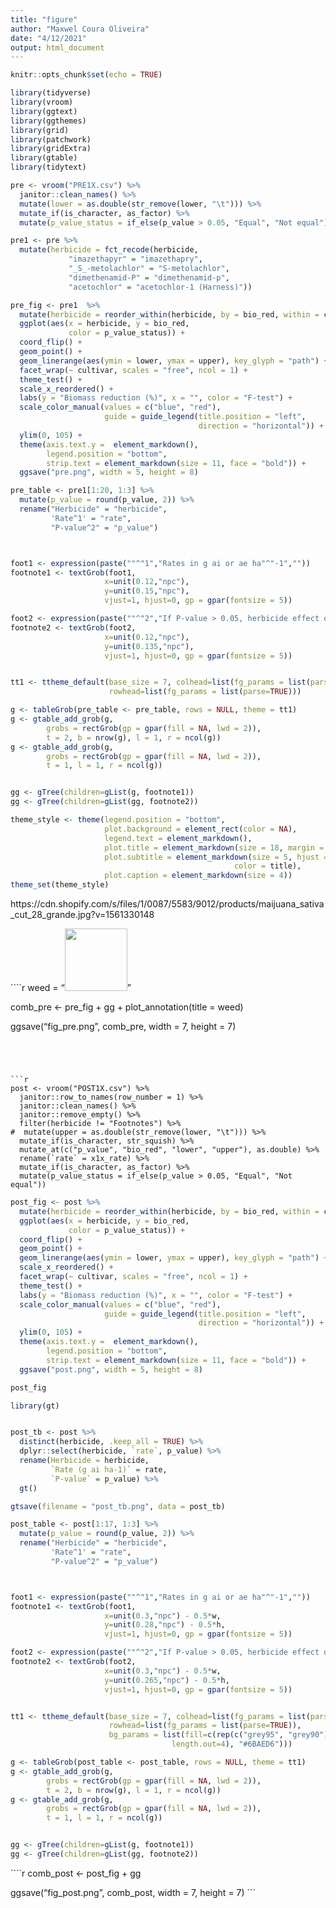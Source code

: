 ```yaml
---
title: "figure"
author: "Maxwel Coura Oliveira"
date: "4/12/2021"
output: html_document
---
```


```r
knitr::opts_chunk$set(echo = TRUE)
```

```r
library(tidyverse)
library(vroom)
library(ggtext)
library(ggthemes)
library(grid)
library(patchwork)
library(gridExtra)
library(gtable)
library(tidytext)
```

```r
pre <- vroom("PRE1X.csv") %>% 
  janitor::clean_names() %>% 
  mutate(lower = as.double(str_remove(lower, "\t"))) %>% 
  mutate_if(is_character, as_factor) %>% 
  mutate(p_value_status = if_else(p_value > 0.05, "Equal", "Not equal"))
```

```r
pre1 <- pre %>% 
  mutate(herbicide = fct_recode(herbicide,
             "imazethapyr" = "imazethapry",
             "_S_-metolachlor" = "S-metolachlor",
             "dimethenamid-P" = "dimethenamid-p",
             "acetochlor" = "acetochlor-1 (Harness)"))
```



```r
pre_fig <- pre1  %>% 
  mutate(herbicide = reorder_within(herbicide, by = bio_red, within = cultivar)) %>% 
  ggplot(aes(x = herbicide, y = bio_red, 
             color = p_value_status)) +
  coord_flip() +
  geom_point() +
  geom_linerange(aes(ymin = lower, ymax = upper), key_glyph = "path") +
  facet_wrap(~ cultivar, scales = "free", ncol = 1) +
  theme_test() +
  scale_x_reordered() +
  labs(y = "Biomass reduction (%)", x = "", color = "F-test") +
  scale_color_manual(values = c("blue", "red"),
                     guide = guide_legend(title.position = "left",
                                          direction = "horizontal")) +
  ylim(0, 105) +
  theme(axis.text.y =  element_markdown(),
        legend.position = "bottom",
        strip.text = element_markdown(size = 11, face = "bold")) +
  ggsave("pre.png", width = 5, height = 8)
```



```r
pre_table <- pre1[1:20, 1:3] %>% 
  mutate(p_value = round(p_value, 2)) %>% 
  rename("Herbicide" = "herbicide",
         'Rate^1' = "rate",
         "P-value^2" = "p_value")



foot1 <- expression(paste(""^"1","Rates in g ai or ae ha"^"-1",""))
footnote1 <- textGrob(foot1, 
                     x=unit(0.12,"npc"),
                     y=unit(0.15,"npc"), 
                     vjust=1, hjust=0, gp = gpar(fontsize = 5))

foot2 <- expression(paste(""^"2","If P-value > 0.05, herbicide effect on cultivars are equal"))
footnote2 <- textGrob(foot2, 
                     x=unit(0.12,"npc"),
                     y=unit(0.135,"npc"), 
                     vjust=1, hjust=0, gp = gpar(fontsize = 5))


tt1 <- ttheme_default(base_size = 7, colhead=list(fg_params = list(parse=TRUE)),
                      rowhead=list(fg_params = list(parse=TRUE)))

g <- tableGrob(pre_table <- pre_table, rows = NULL, theme = tt1)
g <- gtable_add_grob(g,
        grobs = rectGrob(gp = gpar(fill = NA, lwd = 2)),
        t = 2, b = nrow(g), l = 1, r = ncol(g))
g <- gtable_add_grob(g,
        grobs = rectGrob(gp = gpar(fill = NA, lwd = 2)),
        t = 1, l = 1, r = ncol(g))


gg <- gTree(children=gList(g, footnote1))
gg <- gTree(children=gList(gg, footnote2))
```

```r
theme_style <- theme(legend.position = "bottom",
                     plot.background = element_rect(color = NA),
                     legend.text = element_markdown(),
                     plot.title = element_markdown(size = 18, margin = margin(3, 0, 3, 0)),
                     plot.subtitle = element_markdown(size = 5, hjust = 0,,
                                                  color = title),
                     plot.caption = element_markdown(size = 4))
theme_set(theme_style)
```
https://cdn.shopify.com/s/files/1/0087/5583/9012/products/maijuana_sativa_cut_28_grande.jpg?v=1561330148

````r

weed = "<img src='https://cdn.shopify.com/s/files/1/0945/7542/products/19CC1168_Marijuana.jpg?v=1564535747'
    width='100' />"

comb_pre <- pre_fig  +  gg +
  plot_annotation(title = weed) 


  ggsave("fig_pre.png", comb_pre, width = 7, height = 7)
```




```r
post <- vroom("POST1X.csv") %>% 
  janitor::row_to_names(row_number = 1) %>% 
  janitor::clean_names() %>% 
  janitor::remove_empty() %>% 
  filter(herbicide != "Footnotes") %>% 
#  mutate(upper = as.double(str_remove(lower, "\t"))) %>% 
  mutate_if(is_character, str_squish) %>% 
  mutate_at(c("p_value", "bio_red", "lower", "upper"), as.double) %>% 
  rename(`rate` = x1x_rate) %>% 
  mutate_if(is_character, as_factor) %>% 
  mutate(p_value_status = if_else(p_value > 0.05, "Equal", "Not equal")) 
```



```r
post_fig <- post %>% 
  mutate(herbicide = reorder_within(herbicide, by = bio_red, within = cultivar)) %>% 
  ggplot(aes(x = herbicide, y = bio_red, 
             color = p_value_status)) +
  coord_flip() +
  geom_point() +
  geom_linerange(aes(ymin = lower, ymax = upper), key_glyph = "path") +
  scale_x_reordered() +
  facet_wrap(~ cultivar, scales = "free", ncol = 1) +
  theme_test() +
  labs(y = "Biomass reduction (%)", x = "", color = "F-test") +
  scale_color_manual(values = c("blue", "red"),
                     guide = guide_legend(title.position = "left",
                                          direction = "horizontal")) +
  ylim(0, 105) +
  theme(axis.text.y =  element_markdown(),
        legend.position = "bottom",
        strip.text = element_markdown(size = 11, face = "bold")) +
  ggsave("post.png", width = 5, height = 8)

post_fig
```


```r
library(gt)


post_tb <- post %>% 
  distinct(herbicide, .keep_all = TRUE) %>% 
  dplyr::select(herbicide, `rate`, p_value) %>% 
  rename(Herbicide = herbicide,
         `Rate (g ai ha-1)` = rate,
         `P-value` = p_value) %>% 
  gt()

gtsave(filename = "post_tb.png", data = post_tb)
```


```r
post_table <- post[1:17, 1:3] %>% 
  mutate(p_value = round(p_value, 2)) %>% 
  rename("Herbicide" = "herbicide",
         'Rate^1' = "rate",
         "P-value^2" = "p_value")



foot1 <- expression(paste(""^"1","Rates in g ai or ae ha"^"-1",""))
footnote1 <- textGrob(foot1, 
                     x=unit(0.3,"npc") - 0.5*w,
                     y=unit(0.28,"npc") - 0.5*h, 
                     vjust=1, hjust=0, gp = gpar(fontsize = 5))

foot2 <- expression(paste(""^"2","If P-value > 0.05, herbicide effect on cultivars are equal"))
footnote2 <- textGrob(foot2, 
                     x=unit(0.3,"npc") - 0.5*w,
                     y=unit(0.265,"npc") - 0.5*h, 
                     vjust=1, hjust=0, gp = gpar(fontsize = 5))


tt1 <- ttheme_default(base_size = 7, colhead=list(fg_params = list(parse=TRUE)),
                      rowhead=list(fg_params = list(parse=TRUE)),
                      bg_params = list(fill=c(rep(c("grey95", "grey90"),
                                    length.out=4), "#6BAED6")))

g <- tableGrob(post_table <- post_table, rows = NULL, theme = tt1)
g <- gtable_add_grob(g,
        grobs = rectGrob(gp = gpar(fill = NA, lwd = 2)),
        t = 2, b = nrow(g), l = 1, r = ncol(g))
g <- gtable_add_grob(g,
        grobs = rectGrob(gp = gpar(fill = NA, lwd = 2)),
        t = 1, l = 1, r = ncol(g))


gg <- gTree(children=gList(g, footnote1))
gg <- gTree(children=gList(gg, footnote2))
```




````r
comb_post <- post_fig  +  gg 


  ggsave("fig_post.png", comb_post, width = 7, height = 7)
```






